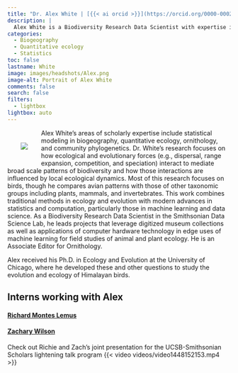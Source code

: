 ```yaml
---
title: "Dr. Alex White | [{{< ai orcid >}}](https://orcid.org/0000-0002-9708-2406) [{{< ai google-scholar >}}](https://scholar.google.dk/citations?user=YkggDqgAAAAJ&hl=en) [{{< ai cv >}}](https://github.com/aewhite100/cv/blob/9497335dce6a51f22b0d8e223c87fea9c5f6d4d7/cv.pdf) [{{< fa brands github >}}](https://github.com/aewhite100) [{{< fa envelope >}}](mailto:whiteae@si.edu)"
description: |
  Alex White is a Biodiversity Research Data Scientist with expertise in biogeography, quantitative ecology, and community phylogenetics. He is an Associate Editor for Ornithology.
categories:
  - Biogeography
  - Quantitative ecology
  - Statistics
toc: false
lastname: White
image: images/headshots/Alex.png
image-alt: Portrait of Alex White
comments: false
search: false
filters:
  - lightbox
lightbox: auto
---
```

::: {.content-container}
::: {.header-block}

<div>
  <div style="float: left; position: relative; top: 0px; padding: 30px;">
  ![](images/headshots/Alex.png)
  </div>

Alex White’s areas of scholarly expertise include statistical modeling in biogeography, quantitative ecology, ornithology, and community phylogenetics. Dr. White’s research focuses on how ecological and evolutionary forces (e.g., dispersal, range expansion, competition, and speciation) interact to mediate broad scale patterns of biodiversity and how those interactions are influenced by local ecological dynamics. Most of this research focuses on birds, though he compares avian patterns with those of other taxonomic groups including plants, mammals, and invertebrates. This work combines traditional methods in ecology and evolution with modern advances in statistics and computation, particularly those in machine learning and data science. As a Biodiversity Research Data Scientist in the Smithsonian Data Science Lab, he leads projects that leverage digitized museum collections as well as applications of computer hardware technology in edge uses of machine learning for field studies of animal and plant ecology. He is an Associate Editor for Ornithology.

Alex received his Ph.D. in Ecology and Evolution at the University of Chicago, where he developed these and other questions to study the evolution and ecology of Himalayan birds.
</div>
:::
:::

::: {.listing-block}
## Interns working with Alex
#### [**Richard Montes Lemus**](../interns/richiemonteslemus.qmd)

#### [**Zachary Wilson**](../interns/zacharywilson.qmd)

 Check out Richie and Zach's joint presentation for the UCSB-Smithsonian Scholars lightening talk program
 {{< video videos/video1448152153.mp4 >}}
:::
